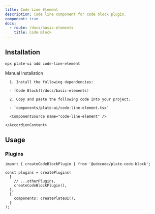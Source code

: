 ```yaml
---
title: Code Line Element
description: Code line component for code block plugin.
component: true
docs:
  - route: /docs/basic-elements
    title: Code Block
---
```


<ComponentPreview
  name="playground-demo"
  id="basicnodes"
/>

## Installation

```bash
npx plate-ui add code-line-element
```

<Accordion type="single" collapsible>
  <AccordionItem value="manual-installation">
    <AccordionTrigger>Manual Installation</AccordionTrigger>
    <AccordionContent>

      1. Install the following dependencies:

      - [Code Block](/docs/basic-elements)

      2. Copy and paste the following code into your project.

      - `components/plate-ui/code-line-element.tsx`

      <ComponentSource name="code-line-element" />

    </AccordionContent>

  </AccordionItem>
</Accordion>

## Usage

### Plugins

```tsx
import { createCodeBlockPlugin } from '@udecode/plate-code-block';

const plugins = createPlugins(
  [
    // ...otherPlugins,
    createCodeBlockPlugin(),
  ],
  {
    components: createPlateUI(),
  }
);
```
